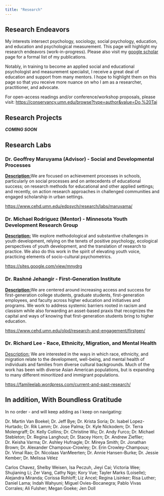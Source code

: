 ```yaml
---
title: "Research"
---
```


## Research Endeavors

My interests intersect psychology, sociology, social psychology, education, and education and psychological measurement. This page will highlight my research endeavors (work-in-progress). Please also visit my [google scholar](https://scholar.google.com/citations?hl=en&user=kAJcm38AAAAJ&view_op=list_works&sortby=pubdate) page for a formal list of my publications.

Notably, in training to become an applied social and educational psychologist and measurement specialist, I receive a great deal of education and support from many mentors. I hope to highlight them on this page so that you receive more nuance on who I am as a researcher, practitioner, and advocate.

For open-access readings and/or conference/workshop proposals, please visit: <https://conservancy.umn.edu/browse?type=author&value=Do,%20Tai>

## Research Projects

***COMING SOON***

## Research Labs

### Dr. Geoffrey Maruyama (Advisor) - Social and Developmental Processes

[**Description:**]{.underline}We are focused on achievement processes in schools, particularly on social processes and on antecedents of educational success; on research methods for educational and other applied settings; and recently, on action research approaches in challenged communities and engaged scholarship in urban settings.

<https://www.cehd.umn.edu/edpsych/research/labs/maruyama/>

### **Dr. Michael Rodriguez (Mentor) - Minnesota Youth Development Research Group**

[**Description:**]{.underline} We explore methodological and substantive challenges in youth development, relying on the tenets of positive psychology, ecological perspectives of youth development, and the translation of research to practice. We also do this work in the spirit of elevating youth voice, practicing elements of socio-cultural psychometrics.

<https://sites.google.com/view/mnydrg>

### Dr. Rashné Jehangir - First-Generation Institute

[**Description:**]{.underline}We are centered around increasing access and success for first-generation college students, graduate students, first-generation employees, and faculty across higher education and initiatives and programs. We work to address systemic barriers rooted in racism and classism while also forwarding an asset-based praxis that recognizes the capital and ways of knowing that first-generation students bring to higher education.

<https://www.cehd.umn.edu/olpd/research-and-engagement/firstgen/>

### Dr. Richard Lee - Race, Ethnicity, Migration, and Mental Health

[Description:]{.underline} We are interested in the ways in which race, ethnicity, and migration relate to the development, well-being, and mental health of individuals and families from diverse cultural backgrounds. Much of the work has been with diverse Asian American populations, but is expanding to many different minoritized and immigrant populations.

<https://famileelab.wordpress.com/current-and-past-research/>

## In addition, With Boundless Gratitude

In no order - and will keep adding as I keep on navigating:

Dr. Martin Van Boekel; Dr. Jeff Bye; Dr. Krista Soria; Dr. Isabel Lopez-Hurtado; Dr. Rik Lamm; Dr. Jose Palma; Dr. Kyle Nickodem; Dr. Terra Molengraff; Dr. Kelly Collins; Dr. Christine Wu; Dr. Andy Furco; Dr. Michael Stebleton; Dr. Regina Langhout; Dr. Stacey Horn; Dr. Andrew Ziefller; Dr. Keisha Varma; Dr. Ashley Hufnagle; Dr. Mireya Smith; Dr. Jonathan Brown; Dr. Alexander Champoux-Crowley; Dr. Erin Crowley-Champoux; Dr. Vimal Rao; Dr. Nicolaas VanMeerten; Dr. Annie Hansen-Burke; Dr. Jessie Kember; Dr. Melissa Vélez

Carlos Chavez, Shelby Weisen, Isa Peczuh, Jieyi Cai; Victoria Wee; Shujianing Li; Zer Vang, Cathy Ngo; Kory Vue; Tayler Marks (Loiselle); Alejandra Miranda; Corissa Rohloff; Liz Ancel; Regina Lisinker; Risa Luther; Daniel Lama; Indah Wahyuni; Miguel Ovies-Bocanegra; Pablo Vivas Corrales; Ali Fulsher; Megan Goeke; Jen Doll

